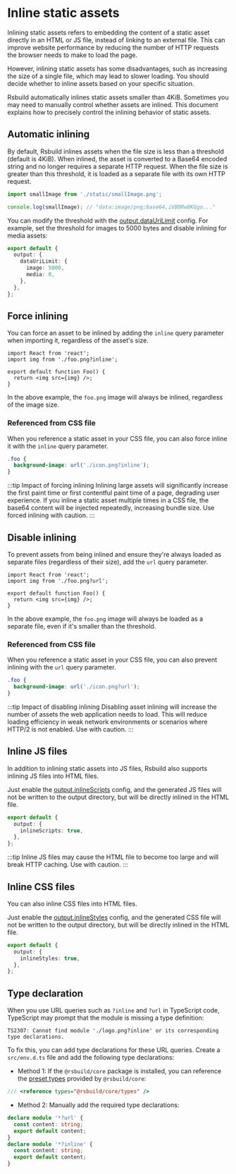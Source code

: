 # Inline static assets

Inlining static assets refers to embedding the content of a static asset directly in an HTML or JS file, instead of linking to an external file. This can improve website performance by reducing the number of HTTP requests the browser needs to make to load the page.

However, inlining static assets has some disadvantages, such as increasing the size of a single file, which may lead to slower loading. You should decide whether to inline assets based on your specific situation.

Rsbuild automatically inlines static assets smaller than 4KiB. Sometimes you may need to manually control whether assets are inlined. This document explains how to precisely control the inlining behavior of static assets.

## Automatic inlining

By default, Rsbuild inlines assets when the file size is less than a threshold (default is 4KiB). When inlined, the asset is converted to a Base64 encoded string and no longer requires a separate HTTP request. When the file size is greater than this threshold, it is loaded as a separate file with its own HTTP request.

```js
import smallImage from './static/smallImage.png';

console.log(smallImage); // "data:image/png;base64,iVBORw0KGgo..."
```

You can modify the threshold with the [output.dataUriLimit](/config/output/data-uri-limit) config. For example, set the threshold for images to 5000 bytes and disable inlining for media assets:

```ts
export default {
  output: {
    dataUriLimit: {
      image: 5000,
      media: 0,
    },
  },
};
```

## Force inlining

You can force an asset to be inlined by adding the `inline` query parameter when importing it, regardless of the asset's size.

```tsx
import React from 'react';
import img from './foo.png?inline';

export default function Foo() {
  return <img src={img} />;
}
```

In the above example, the `foo.png` image will always be inlined, regardless of the image size.

### Referenced from CSS file

When you reference a static asset in your CSS file, you can also force inline it with the `inline` query parameter.

```css
.foo {
  background-image: url('./icon.png?inline');
}
```

:::tip Impact of forcing inlining
Inlining large assets will significantly increase the first paint time or first contentful paint time of a page, degrading user experience. If you inline a static asset multiple times in a CSS file, the base64 content will be injected repeatedly, increasing bundle size. Use forced inlining with caution.
:::

## Disable inlining

To prevent assets from being inlined and ensure they're always loaded as separate files (regardless of their size), add the `url` query parameter.

```tsx
import React from 'react';
import img from './foo.png?url';

export default function Foo() {
  return <img src={img} />;
}
```

In the above example, the `foo.png` image will always be loaded as a separate file, even if it's smaller than the threshold.

### Referenced from CSS file

When you reference a static asset in your CSS file, you can also prevent inlining with the `url` query parameter.

```css
.foo {
  background-image: url('./icon.png?url');
}
```

:::tip Impact of disabling inlining
Disabling asset inlining will increase the number of assets the web application needs to load. This will reduce loading efficiency in weak network environments or scenarios where HTTP/2 is not enabled. Use with caution.
:::

## Inline JS files

In addition to inlining static assets into JS files, Rsbuild also supports inlining JS files into HTML files.

Just enable the [output.inlineScripts](/config/output/inline-scripts) config, and the generated JS files will not be written to the output directory, but will be directly inlined in the HTML file.

```ts
export default {
  output: {
    inlineScripts: true,
  },
};
```

:::tip
Inline JS files may cause the HTML file to become too large and will break HTTP caching. Use with caution.
:::

## Inline CSS files

You can also inline CSS files into HTML files.

Just enable the [output.inlineStyles](/config/output/inline-styles) config, and the generated CSS file will not be written to the output directory, but will be directly inlined in the HTML file.

```ts
export default {
  output: {
    inlineStyles: true,
  },
};
```

## Type declaration

When you use URL queries such as `?inline` and `?url` in TypeScript code, TypeScript may prompt that the module is missing a type definition:

```
TS2307: Cannot find module './logo.png?inline' or its corresponding type declarations.
```

To fix this, you can add type declarations for these URL queries. Create a `src/env.d.ts` file and add the following type declarations:

- Method 1: If the `@rsbuild/core` package is installed, you can reference the [preset types](/guide/basic/typescript#preset-types) provided by `@rsbuild/core`:

```ts
/// <reference types="@rsbuild/core/types" />
```

- Method 2: Manually add the required type declarations:

```ts
declare module '*?url' {
  const content: string;
  export default content;
}
declare module '*?inline' {
  const content: string;
  export default content;
}
```
